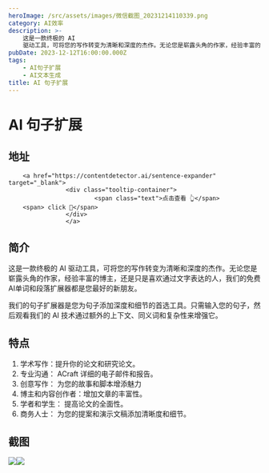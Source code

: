 ```yaml
---
heroImage: /src/assets/images/微信截图_20231214110339.png
category: AI效率
description: >-
    这是一款终极的 AI
    驱动工具，可将您的写作转变为清晰和深度的杰作。无论您是崭露头角的作家，经验丰富的博主，还是只是喜欢通过文字表达的人，我们的免费AI单词和段落扩展器都是您最好的新朋友。
pubDate: 2023-12-12T16:00:00.000Z
tags:
    - AI句子扩展
    - AI文本生成
title: AI 句子扩展
---
```


# AI 句子扩展

## 地址

        <a href="https://contentdetector.ai/sentence-expander" target="_blank">
                    <div class="tooltip-container">
                            <span class="text">点击查看 👆</span>
        <span> click 👋</span>
                    </div>
                    </a>
## 简介

这是一款终极的 AI 驱动工具，可将您的写作转变为清晰和深度的杰作。无论您是崭露头角的作家，经验丰富的博主，还是只是喜欢通过文字表达的人，我们的免费AI单词和段落扩展器都是您最好的新朋友。

我们的句子扩展器是您为句子添加深度和细节的首选工具。只需输入您的句子，然后观看我们的 AI 技术通过额外的上下文、同义词和复杂性来增强它。

## 特点

1. 学术写作：提升你的论文和研究论文。
2. 专业沟通： ACraft 详细的电子邮件和报告。
3. 创意写作： 为您的故事和脚本增添魅力
4. 博主和内容创作者：增加文章的丰富性。
5. 学者和学生： 提高论文的全面性。
6. 商务人士： 为您的提案和演示文稿添加清晰度和细节。

## 截图

![](/src/assets/images/微信截图_20231214110339.png)![](/src/assets/images/微信截图_20231214110332.png)
